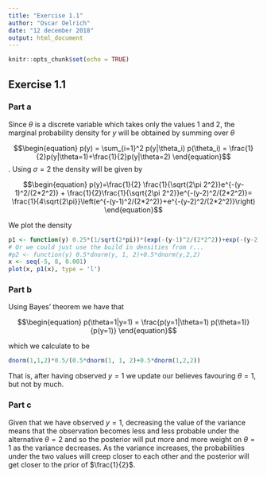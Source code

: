 ```yaml
---
title: "Exercise 1.1"
author: "Oscar Oelrich"
date: "12 december 2018"
output: html_document
---
```


```r
knitr::opts_chunk$set(echo = TRUE)
```

## Exercise 1.1

### Part a

Since $\theta$ is a discrete variable which takes only the values $1$ and $2$, the marginal probability density for $y$ will be obtained by summing over $\theta$

$$\begin{equation}
p(y) = \sum_{i=1}^2 p(y|\theta_i) p(\theta_i) = \frac{1}{2}p(y|\theta=1)+\frac{1}{2}p(y|\theta=2)
\end{equation}$$
. Using $\sigma=2$ the density will be given by

$$\begin{equation}
p(y)=\frac{1}{2} \frac{1}{\sqrt{2\pi 2^2}}e^{-(y-1)^2/(2*2^2)}   + \frac{1}{2}\frac{1}{\sqrt{2\pi 2^2}}e^{-(y-2)^2/(2*2^2)}= \frac{1}{4\sqrt{2\pi}}\left(e^{-(y-1)^2/(2*2^2)}+e^{-(y-2)^2/(2*2^2)}\right)
\end{equation}$$

We plot the density

```r
p1 <- function(y) 0.25*(1/sqrt(2*pi))*(exp(-(y-1)^2/(2*2^2))+exp(-(y-2)^2/(2*2^2)))
# Or we could just use the build in densities from r...
#p2 <- function(y) 0.5*dnorm(y, 1, 2)+0.5*dnorm(y,2,2)
x <- seq(-5, 8, 0.001)
plot(x, p1(x), type = 'l')
```



### Part b

Using Bayes' theorem we have that

$$\begin{equation}
p(\theta=1|y=1) = \frac{p(y=1|\theta=1) p(\theta=1)}{p(y=1)}
\end{equation}$$

which we calculate to be

```r
dnorm(1,1,2)*0.5/(0.5*dnorm(1, 1, 2)+0.5*dnorm(1,2,2))
```

That is, after having observed $y=1$ we update our believes favouring $\theta=1$, but not by much.

### Part c


Given that we have observed $y=1$, decreasing the value of the variance means that the observation becomes less and less probable under the alternative $\theta=2$ and so the posterior will put more and more weight on $\theta=1$ as the variance decreases. As the variance increases, the probabilities under the two values will creep closer to each other and the posterior will get closer to the prior of $\frac{1}{2}$.
